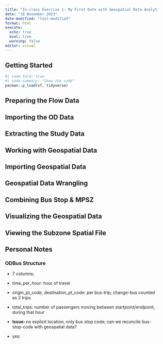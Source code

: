 ```yaml
---
title: "In-class Exercise 1: My First Date with Geospatial Data Analytics"
date: "18 November 2023"
date-modified: "last-modified"
format: html
execute:
  echo: true
  eval: true
  warning: false
editor: visual
---
```


## Getting Started

```r
#| code-fold: true
#| code-summary: "Show the code"
pacman::p_load(sf, tidyverse)
```

## Preparing the Flow Data
## Importing the OD Data
## Extracting the Study Data

## Working with Geospatial Data
## Importing Geospatial Data
## Geospatial Data Wrangling

## Combining Bus Stop & MPSZ 
## Visualizing the Geospatial Data
## Viewing the Subzone Spatial File 




## Personal Notes

### ODBus Structure

-   7 columns;

-   time_per_hour: hour of travel

-   origin_pt_code, destination_pt_code: per bus-trip; change-bus counted as 2 trips

-   total_trips: number of passengers moving between startpoint/endpoint, during that hour

-   **Issue:** no explicit location, only bus stop code; can we reconcile bus-stop-code with geospatial data?

-   yes:

